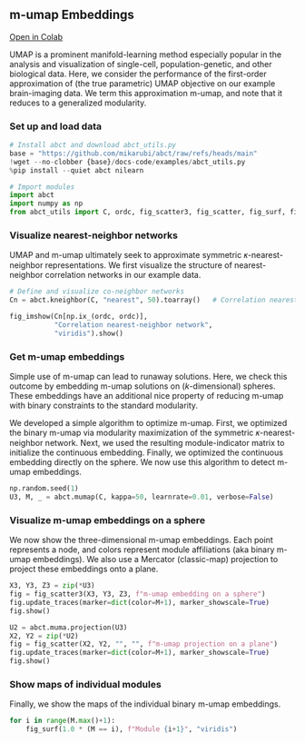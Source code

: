 ## m-umap Embeddings

[Open in Colab](https://colab.research.google.com/github/mikarubi/abct/blob/main/docs-code/examples/5_mumap.ipynb){.btn .btn-dark .btn-sm}

UMAP is a prominent manifold-learning method especially popular in the analysis and visualization of single-cell, population-genetic, and other biological data. Here, we consider the performance of the first-order approximation of (the true parametric) UMAP objective on our example brain-imaging data. We term this approximation m-umap, and note that it reduces to a generalized modularity. 

### Set up and load data

```python

# Install abct and download abct_utils.py
base = "https://github.com/mikarubi/abct/raw/refs/heads/main"
!wget --no-clobber {base}/docs-code/examples/abct_utils.py
%pip install --quiet abct nilearn

# Import modules
import abct
import numpy as np
from abct_utils import C, ordc, fig_scatter3, fig_scatter, fig_surf, fig_imshow

```

### Visualize nearest-neighbor networks

UMAP and m-umap ultimately seek to approximate symmetric 𝜅-nearest-neighbor representations. We first visualize the structure of nearest-neighbor correlation networks in our example data.

```python

# Define and visualize co-neighbor networks
Cn = abct.kneighbor(C, "nearest", 50).toarray()   # Correlation nearest-neighbor network

fig_imshow(Cn[np.ix_(ordc, ordc)],
           "Correlation nearest-neighbor network",
           "viridis").show()

```

### Get m-umap embeddings

Simple use of m-umap can lead to runaway solutions. Here, we check this outcome by embedding m-umap solutions on (_k_-dimensional) spheres. These embeddings have an additional nice property of reducing m-umap with binary constraints to the standard modularity.

We developed a simple algorithm to optimize m-umap. First, we optimized the binary m-umap via modularity maximization of the symmetric 𝜅-nearest-neighbor network. Next, we used the resulting module-indicator matrix to initialize the continuous embedding. Finally, we optimized the continuous embedding directly on the sphere. We now use this algorithm to detect m-umap embeddings.

```python

np.random.seed(1)
U3, M, _ = abct.mumap(C, kappa=50, learnrate=0.01, verbose=False)

```

### Visualize m-umap embeddings on a sphere

We now show the three-dimensional m-umap embeddings. Each point represents a node, and colors represent module affiliations (aka binary m-umap embeddings). We also use a Mercator (classic-map) projection to project these embeddings onto a plane.

```python

X3, Y3, Z3 = zip(*U3)
fig = fig_scatter3(X3, Y3, Z3, f"m-umap embedding on a sphere")
fig.update_traces(marker=dict(color=M+1), marker_showscale=True)
fig.show()

U2 = abct.muma.projection(U3)
X2, Y2 = zip(*U2)
fig = fig_scatter(X2, Y2, "", "", f"m-umap projection on a plane")
fig.update_traces(marker=dict(color=M+1), marker_showscale=True)
fig.show()

```

### Show maps of individual modules

Finally, we show the maps of the individual binary m-umap embeddings.

```python

for i in range(M.max()+1):
    fig_surf(1.0 * (M == i), f"Module {i+1}", "viridis")

```
